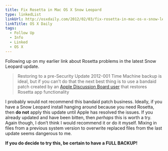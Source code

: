 ```yaml
---
title: Fix Rosetta in Mac OS X Snow Leopard
type: linkedList
linkUrl: http://osxdaily.com/2012/02/03/fix-rosetta-in-mac-os-x-snow-leopard-after-security-update-2012-001/
linkTitle: OS X Daily
tags:
  - Follow Up
  - Info
  - Linked
  - OS X
---
```


Following up on my earlier link about Rosetta problems in the latest Snow Leopard update.

> Restoring to a pre-Security Update 2012-001 Time Machine backup is ideal, but if you can’t do that the next best thing is to use a bandaid patch created by an [Apple Discussion Board user](https://discussions.apple.com/thread/3706348) that restores Rosetta app functionality

I probably would not recommend this bandaid patch business. Ideally, if you have a Snow Leopard install hanging around because you need Rosetta, then **do not** apply this update until Apple has resolved the issues. If you already updated and have been bitten, then _perhaps_ this is worth a try. Again though, I don’t think I would recommend it or do it myself. Mixing in files from a previous system version to overwrite replaced files from the last update seems dangerous to me.

**If you do decide to try this, be certain to have a FULL BACKUP!**
